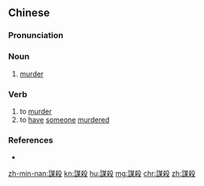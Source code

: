 {{also|谋杀}}
==Chinese==
{{zh-forms|s=谋杀}}

===Pronunciation===
{{zh-pron
|m=móushā
|c=mau4 saat3
|h=pfs=mèu-sat
|mn=bô͘-sat
|cat=n,v
}}

===Noun===
{{zh-noun}}

# [[murder]]

===Verb===
{{zh-verb}}

# to [[murder]]
# to [[have]] [[someone]] [[murdered]]

===References===
* {{pedialite|謀殺|lang=zh}}

[[zh-min-nan:謀殺]]
[[kn:謀殺]]
[[hu:謀殺]]
[[mg:謀殺]]
[[chr:謀殺]]
[[zh:謀殺]]